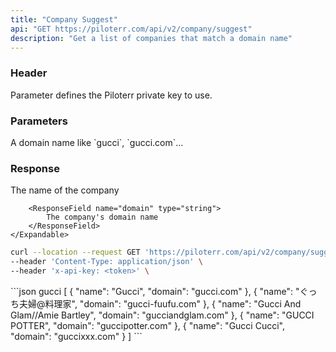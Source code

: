 ```yaml
---
title: "Company Suggest"
api: "GET https://piloterr.com/api/v2/company/suggest"
description: "Get a list of companies that match a domain name"
---
```


### Header

<ParamField header="x-api-key" type="string" required={true}>
    Parameter defines the Piloterr private key to use.
</ParamField>

### Parameters

<ParamField query="query" type="string" optional={false} placeholder="gucci">
    A domain name like `gucci`, `gucci.com`...
</ParamField>


### Response

<ResponseField name="company" type="Company List">
    <Expandable title="properties" defaultOpen={true}>
        <ResponseField name="name" type="string">
            The name of the company
        </ResponseField>

        <ResponseField name="domain" type="string">
            The company's domain name
        </ResponseField>
    </Expandable>
</ResponseField>


<RequestExample>

```bash gucci
curl --location --request GET 'https://piloterr.com/api/v2/company/suggest?query=gucci' \
--header 'Content-Type: application/json' \
--header 'x-api-key: <token>' \
```

</RequestExample>

<ResponseExample>
```json gucci
[
    {
        "name": "Gucci",
        "domain": "gucci.com"
    },
    {
        "name": "ぐっち夫婦@料理家",
        "domain": "gucci-fuufu.com"
    },
    {
        "name": "Gucci And Glam//Amie Bartley",
        "domain": "gucciandglam.com"
    },
    {
        "name": "GUCCI POTTER",
        "domain": "guccipotter.com"
    },
    {
        "name": "Gucci Cucci",
        "domain": "guccixxx.com"
    }
]
```
</ResponseExample>
